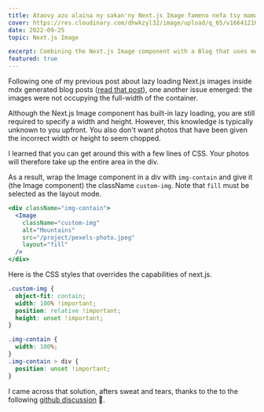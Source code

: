 ```yaml
---
title: Ataovy azo alaina ny sakan'ny Next.js Image fameno nefa tsy mamaritra ny haavony sy ny sakany
cover: https://res.cloudinary.com/dhwkzyl32/image/upload/q_65/v1664121075/radanfolio/posts/full-width-next-image/full-width-next-image-cover_buwphd.jpg
date: 2022-09-25
topic: Next.js Image

excerpt: Combining the Next.js Image component with a Blog that uses mdx. How did I do to harmonize them? 
featured: true
---
```


Following one of my previous post about lazy loading Next.js images inside mdx generated blog posts ([read that post](/blog/how-to-make-a-blurred-placeholder-for-next-js-image-with-cloudinary)), one another issue emerged: the images were not occupying the full-width of the container. 

Although the Next.js Image component has built-in lazy loading, you are still required to specify a width and height. However, this knowledge is typically unknown to you upfront. You also don't want photos that have been given the incorrect width or height to seem chopped.

I learned that you can get around this with a few lines of CSS. Your photos will therefore take up the entire area in the div.

As a result, wrap the Image component in a div with `img-contain` and give it (the Image component) the className `custom-img`. Note that `fill` must be selected as the layout mode.

```jsx:ImageBlog.jsx
<div className="img-contain">
  <Image
    className="custom-img"
    alt="Mountains"
    src="/project/pexels-photo.jpeg"
    layout="fill"
  />
</div>
```

Here is the CSS styles that overrides the capabilities of next.js.

```css:imgage-blog.css
.custom-img {
  object-fit: contain;
  width: 100% !important;
  position: relative !important;
  height: unset !important;
}

.img-contain {
  width: 100%;
}
.img-contain > div {
  position: unset !important;
}
```

I came across that solution, afters sweat and tears, thanks to the to the following [github discussion](https://github.com/vercel/next.js/discussions/18739#discussioncomment-344932) 🤣.
